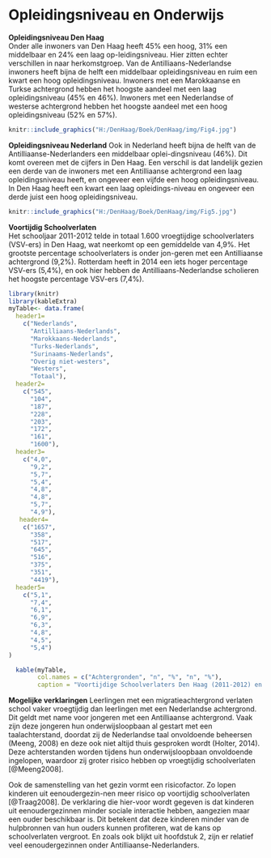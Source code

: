 # Opleidingsniveau en Onderwijs {-} 

**Opleidingsniveau Den Haag**   
Onder alle inwoners van Den Haag heeft 45% een hoog, 31% een middelbaar en 24% een laag op-leidingsniveau. Hier zitten echter verschillen in naar herkomstgroep. Van de Antilliaans-Nederlandse inwoners heeft bijna de helft een middelbaar opleidingsniveau en ruim een kwart een hoog opleidingsniveau. Inwoners met een Marokkaanse en Turkse achtergrond hebben het hoogste aandeel met een laag opleidingsniveau (45% en 46%). Inwoners met een Nederlandse of westerse achtergrond hebben het hoogste aandeel met een hoog opleidingsniveau (52% en 57%).


```r
knitr::include_graphics("H:/DenHaag/Boek/DenHaag/img/Fig4.jpg")

```


**Opleidingsniveau Nederland**
Ook in Nederland heeft bijna de helft van de Antilliaanse-Nederlanders een middelbaar oplei-dingsniveau (46%). Dit komt overeen met de cijfers in Den Haag. Een verschil is dat landelijk gezien een derde van de inwoners met een Antilliaanse achtergrond een laag opleidingsniveau heeft, en ongeveer een vijfde een hoog opleidingsniveau. In Den Haag heeft een kwart een laag opleidings-niveau en ongeveer een derde juist een hoog opleidingsniveau.  


```r
knitr::include_graphics("H:/DenHaag/Boek/DenHaag/img/Fig5.jpg")

```

**Voortijdig Schoolverlaten**   
Het schooljaar 2011-2012 telde in totaal 1.600 vroegtijdige schoolverlaters (VSV-ers) in Den Haag, wat neerkomt op een gemiddelde van 4,9%. Het grootste percentage schoolverlaters is onder jon-geren met een Antilliaanse achtergrond (9,2%). Rotterdam heeft in 2014 een iets hoger percentage VSV-ers (5,4%), en ook hier hebben de Antilliaans-Nederlandse scholieren het hoogste percentage VSV-ers (7,4%).    

   


```r
library(knitr)
library(kableExtra)
myTable<- data.frame(
  header1=
    c("Nederlands",
      "Antilliaans-Nederlands",
      "Marokkaans-Nederlands",
      "Turks-Nederlands",
      "Surinaams-Nederlands",
      "Overig niet-westers",
      "Westers",
      "Totaal"),
  header2=
    c("545",
      "104",
      "187",
      "228",
      "203",
      "172",
      "161",
      "1600"),
  header3=
    c("4,0",
      "9,2",
      "5,7",
      "5,4",
      "4,8",
      "4,8",
      "5,7",
      "4,9"),
   header4=
    c("1657",
      "358",
      "517",
      "645",
      "516",
      "375",
      "351",
      "4419"),
  header5=
    c("5,1",
      "7,4",
      "6,1",
      "6,9",
      "6,3",
      "4,8",
      "4,5",
      "5,4")
)

  kable(myTable,
        col.names = c("Achtergronden", "n", "%", "n", "%"),
        caption = "Voortijdige Schoolverlaters Den Haag (2011-2012) en Rotterdam (2014")

```

   

**Mogelijke verklaringen**
Leerlingen met een migratieachtergrond verlaten school vaker vroegtijdig dan leerlingen met een Nederlandse achtergrond. Dit geldt met name voor jongeren met een Antilliaanse achtergrond. Vaak zijn deze jongeren hun onderwijsloopbaan al gestart met een taalachterstand, doordat zij de Nederlandse taal onvoldoende beheersen (Meeng, 2008) en deze ook niet altijd thuis gesproken wordt (Holter, 2014). Deze achterstanden worden tijdens hun onderwijsloopbaan onvoldoende ingelopen, waardoor zij groter risico hebben op vroegtijdig schoolverlaten [@Meeng2008].   

Ook de samenstelling van het gezin vormt een risicofactor. Zo lopen kinderen uit eenoudergezin-nen meer risico op voortijdig schoolverlaten [@Traag2008]. De verklaring die hier-voor wordt gegeven is dat kinderen uit eenoudergezinnen minder sociale interactie hebben, aangezien maar een ouder beschikbaar is. Dit betekent dat deze kinderen minder van de hulpbronnen van hun ouders kunnen profiteren, wat de kans op schoolverlaten vergroot. En zoals ook blijkt uit hoofdstuk 2, zijn er relatief veel eenoudergezinnen onder Antilliaanse-Nederlanders.  


